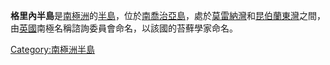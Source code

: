 {{coord|54|21|S|36|26|W|source:GNIS|display=title}}

'''格里內半島'''是[[南極洲|南極洲]]的[[半島|半島]]，位於[[南喬治亞島|南喬治亞島]]，處於[[莫雷納灣|莫雷納灣]]和[[昆伯蘭東灣|昆伯蘭東灣]]之間，由[[英國|英國]]南極名稱諮詢委員會命名，以該國的苔蘚學家命名。

{{Antarctica-geo-stub}}
[[Category:南極洲半島|Category:南極洲半島]]